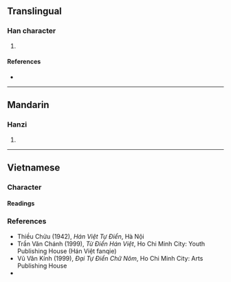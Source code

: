 {{character info/new}}
==Translingual==

===Han character===
{{Han char|rn=86|rad=火|as=10|sn=14|four=|canj=FTXC|ids=⿰火兼}}

# {{defn|Han|sort=火10}}

====References====
* {{Han ref|kx=0679.200|dkj=19303|dj=1091.060|hdz=32223.160|uh=7191|ud=29073}}

----

==Mandarin==

===Hanzi===
{{cmn-hanzi|pin=[[lián]] ([[lian2]])|wg=lien<sup>2</sup>}}

# {{defn|lang=cmn|sort=火10}}

----

==Vietnamese==

===Character===
{{rfc-header|Character|lang=vi}}

====Readings====
{{vi-readings|hanviet=liêm, khiêm|phienthiet=勒兼 lặc kiêm, 苦兼 khổ kiêm|nom=rim|rs=火10}}

===References===
* Thiều Chửu (1942), ''Hán Việt Tự Điển'', Hà Nội
* Trần Văn Chánh (1999), ''Từ Điển Hán Việt'', Ho Chi Minh City: Youth Publishing House (Hán Việt fanqie)
* Vũ Văn Kính (1999), ''Đại Tự Điển Chữ Nôm'', Ho Chi Minh City: Arts Publishing House
* {{R:WinVNKey:Lê Sơn Thanh}}